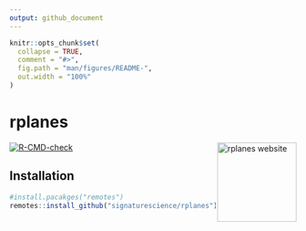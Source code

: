 ```yaml
---
output: github_document
---
```


<!-- README.md is generated from README.Rmd. Please edit that file -->

```r
knitr::opts_chunk$set(
  collapse = TRUE,
  comment = "#>",
  fig.path = "man/figures/README-",
  out.width = "100%"
)
```

# rplanes

<a href="https://signaturescience.github.io/rplanes/"><img src="man/figures/logo.png" align="right" height="139" alt="rplanes website" /></a>

<!-- badges: start -->
[![R-CMD-check](https://github.com/signaturescience/rplanes/actions/workflows/R-CMD-check.yaml/badge.svg)](https://github.com/signaturescience/rplanes/actions/workflows/R-CMD-check.yaml)
<!-- badges: end -->

## Installation

``` r
#install.pacakges("remotes")
remotes::install_github("signaturescience/rplanes")
```
